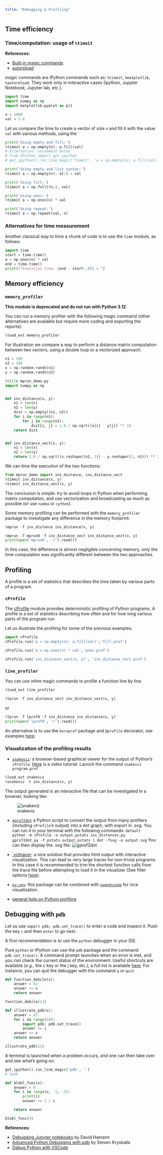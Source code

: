```yaml
---
title: "Debugging & Profiling"
---
```


## Time efficiency


### Time/computation: usage of `%timeit`
**References**:

- [Built-in magic commands](https://ipython.org/ipython-doc/3/interactive/magics.html)
- [autoreload](https://ipython.org/ipython-doc/3/config/extensions/autoreload.html)


*magic* commands are IPython commands such as: `%timeit`, `%matplotlib`, `%autoreload`.
They work only in interactive cases (Ipython, Jupyter Notebook, Jupyter lab, etc.).

```python

import time
import numpy as np
import matplotlib.pyplot as plt

n = 1000
val = 5.4
```

Let us compare the time to create a vector of size `n` and fill it with the value `val` with various methods, using the `


```python
print('Using empty and fill:')
%timeit a = np.empty(n); a.fill(val)
# Alternative: uncomment below
# from IPython import get_ipython
# get_ipython().run_line_magic('timeit', 'a = np.empty(n); a.fill(val)')
```

```python
print('Using empty and list syntax:')
%timeit a = np.empty(n); a[:] = val
```

```python
print('Using full:')
%timeit a = np.full((n,), val)
```

```python
print('Using ones:')
%timeit a = np.ones(n) * val
```

```python
print('Using repeat:')
%timeit a = np.repeat(val, n)
```


### Alternatives for time measurement
Another classical way to time a chunk of code is to use the `time` module, as follows:

```python
import time
start = time.time()
a = np.ones(n) * val
end = time.time()
print(f"Execution time: {end - start:.5f} s.")
```


## Memory efficiency

### `memory_profiler`

**This module is deprecated and do not run with Python 3.12**

You can run a memory profiler with the following magic command (other alternatives are available but require more coding and exporting the reports):

```python
%load_ext memory_profiler
```
For illustration we compare a way to perform a distance matrix computation between two vectors, using a double loop or a vectorized approach.

```python
n1 = 100
n2 = 100
x = np.random.randn(n1)
y = np.random.randn(n2)
```

```python
%%file mprun_demo.py
import numpy as np


def inv_distance(x, y):
    n1 = len(x)
    n2 = len(y)
    dist = np.empty((n1, n2))
    for i in range(n1):
        for j in range(n2):
            dist[i, j] = 1.0 / np.sqrt((x[i] - y[j]) ** 2)
    return dist


def inv_distance_vect(x, y):
    n1 = len(x)
    n2 = len(y)
    return 1.0 / np.sqrt((x.reshape((n1, 1)) - y.reshape((1, n2))) ** 2)

```

We can time the execution of the two functions:

```python
from mprun_demo import inv_distance, inv_distance_vect
%timeit inv_distance(x, y)
%timeit inv_distance_vect(x, y)
```
The conclusion is simple: try to avoid loops in Python when performing matrix computation, and use vectorization and broadcasting as much as possible (or use `numba` or `cython`).


Some memory profiling can be performed with the `memory_profiler` package to investigate any difference in the memory footprint:

```python
%mprun -f inv_distance inv_distance(x, y)
```

```python
%mprun -T mprun0 -f inv_distance_vect inv_distance_vect(x, y)
print(open('mprun0', 'r').read())
```

In this case, the difference is almost negligible concerning memory, only the time computation was significantly different between the two approaches.

## Profiling

A profile is a set of statistics that describes the time taken by various parts of a program.

### `cProfile`
The  [cProfile](https://docs.python.org/3/library/profile.html) module provides deterministic profiling of Python programs. A profile is a set of statistics describing how often and for how long various parts of the program run.


Let us illustrate the profiling for some of the previous examples.


```python
import cProfile
cProfile.run('a = np.empty(n); a.fill(val)','fill.prof')
```
```python
cProfile.run('a = np.ones(n) * val','ones.prof')
```

```python
cProfile.run('inv_distance_vect(x, y)', 'inv_distance_vect.prof')
```


### `line_profiler`

You can use inline magic commands to profile a function line by line.

```python
%load_ext line_profiler
```

```python
%lprun -f inv_distance_vect inv_distance_vect(x, y)
```
or
```python
%lprun -T lprof0 -f inv_distance inv_distance(x, y)
print(open('lprof0', 'r').read())
```

An alternative is to use the `kernprof` package and `@profile` decorator, see examples [here](https://coderzcolumn.com/tutorials/python/line-profiler-line-by-line-profiling-of-python-code).

### Visualization of the profiling results

- [`snakeviz`](https://jiffyclub.github.io/snakeviz/): a browser-based graphical viewer for the output of Python's `cProfile`. [Here](https://www.youtube.com/watch?v=qhb7cehwChc) is a video tutorial.
Launch the command `snakeviz program.prof`

```python
%load_ext snakeviz
%snakeviz -t inv_distance(x, y)
```
The output generated is an interactive file that can be investigated in a browser, looking like:

![snakeviz](snakeviz.png)


- [`gprof2dot`](https://github.com/jrfonseca/gprof2dot)
    a Python script to convert the output from many profilers (including `cProfile`'s output) into a dot graph, with export in .svg.
    You can run it in your terminal with the following commands:
    ```default
    python -m cProfile -o output.pstats inv_distances.py
    gprof2dot.py -f pstats output.pstats | dot -Tsvg -o output.svg
    ```
    You can then display the .svg file:
    ![gprof2dot](output.svg)
    <!-- **References**:
    - [`profvis`, in R](https://rstudio.github.io/profvis/) -->
- [`viztracer](https://github.com/gaogaotiantian/viztracer): a nice solution that provides html output with interactive visualization. This can lead to very large traces for non-trivial programs. In this case it is recommended to trim the shortest function calls from the trace file before attempting to load it in the visualizer (See filter options [here](https://viztracer.readthedocs.io/en/stable/filter.html)).

- [`py-spy`](https://github.com/benfred/py-spy): this package can be combined with [`speedscope`](https://github.com/jlfwong/speedscope) for nice visualization.

- [general help on Python profiling](https://cerfacs.fr/coop/python-profiling)

## Debugging with `pdb`

Let us use `import pdb; pdb.set_trace()` to enter a code and inspect it.
Push the key `c` and then `enter` to go next.

A first recommendation is to use the `python` debugger in your IDE.


Pure `python` or IPython can use the `pdb` package and the
command `pdb.set_trace()`.
A command prompt launches when an error is met, and you can check the current
status of the environment.
Useful shortcuts are available (*e.g.,* the c key or the j key, etc.); a full list is available [here](c).
For instance, you can quit the debugger with the command `q` or `quit`
```python
def function_debile(x):
    answer = 42
    answer += x
    return answer

```

```python
function_debile(12)
```

```python
def illustrate_pdb(x):
    answer = 42
    for i in range(10):
        import pdb; pdb.set_trace()
        answer += i
    answer += x
    return answer
```

```python
illustrate_pdb(12)
```

A terminal is launched when a problem occurs, and one can then take over and see what's going on.

```python
get_ipython().run_line_magic('pdb', '')
# %pdb
```

```python
def blobl_func(x):
    answer = 0
    for i in range(x, -1, -1):
        print(i)
        answer += 1 / i

    return answer

blobl_func(4)
```
**References**:

- [Debugging Jupyter notebooks ](https://davidhamann.de/2017/04/22/debugging-jupyter-notebooks/) by David Hamann
- [Advanced Python Debugging with pdb](https://www.codementor.io/@stevek/advanced-python-debugging-with-pdb-g56gvmpfa) by Steven Kryskalla
- [Debug Python with VSCode](https://www.youtube.com/watch?v=w8QHoVam1-I)